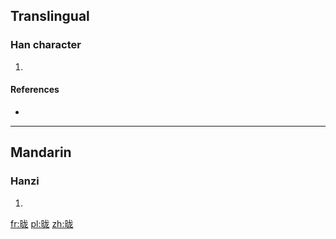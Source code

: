 {{also|曨}}
==Translingual==

===Han character===
{{Han char|rn=72|rad=日|as=05|sn=9|four=|canj=日戈大心 (AIKP)|ids=⿰[[日]][[龙]]}}

# {{defn|Han|sort=日05}}

====References====
* {{Han ref|kx=0494.181|hdz=21499.080|uh=663D|ud=26173}}

----

==Mandarin==

===Hanzi===
{{cmn-hanzi|tra=曨|pin=[[lóng]] ([[long2]])|wg=lung<sup>2</sup>}}

# {{defn|lang=cmn|sort=日05}}

[[fr:昽]]
[[pl:昽]]
[[zh:昽]]